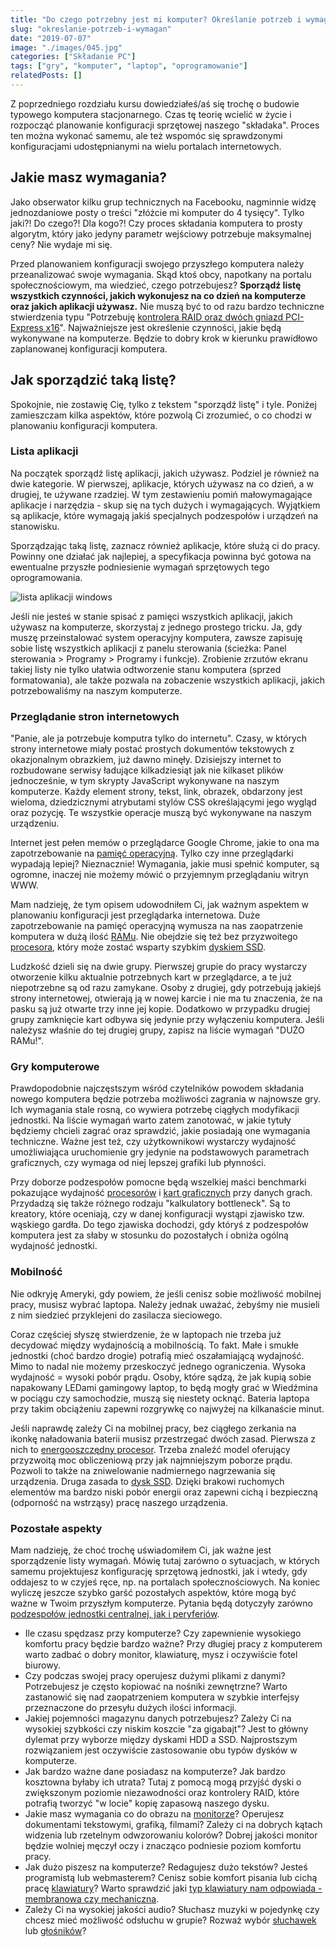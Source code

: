 ```yaml
---
title: "Do czego potrzebny jest mi komputer? Określanie potrzeb i wymagań"
slug: "okreslanie-potrzeb-i-wymagan"
date: "2019-07-07"
image: "./images/045.jpg"
categories: ["Składanie PC"]
tags: ["gry", "komputer", "laptop", "oprogramowanie"]
relatedPosts: []
---
```


Z poprzedniego rozdziału kursu dowiedziałeś/aś się trochę o budowie typowego komputera stacjonarnego. Czas tę teorię wcielić w życie i rozpocząć planowanie konfiguracji sprzętowej naszego "składaka". Proces ten można wykonać samemu, ale też wspomóc się sprawdzonymi konfiguracjami udostępnianymi na wielu portalach internetowych.

## Jakie masz wymagania?

Jako obserwator kilku grup technicznych na Facebooku, nagminnie widzę jednozdaniowe posty o treści "złóżcie mi komputer do 4 tysięcy". Tylko jaki?! Do czego?! Dla kogo?! Czy proces składania komputera to prosty algorytm, który jako jedyny parametr wejściowy potrzebuje maksymalnej ceny? Nie wydaje mi się.

Przed planowaniem konfiguracji swojego przyszłego komputera należy przeanalizować swoje wymagania. Skąd ktoś obcy, napotkany na portalu społecznościowym, ma wiedzieć, czego potrzebujesz? **Sporządź listę wszystkich czynności, jakich wykonujesz na co dzień na komputerze oraz jakich aplikacji używasz.** Nie muszą być to od razu bardzo techniczne stwierdzenia typu "Potrzebuję [kontrolera RAID oraz dwóch gniazd PCI-Express x16](/plyty-glowne-czesc-1)". Najważniejsze jest określenie czynności, jakie będą wykonywane na komputerze. Będzie to dobry krok w kierunku prawidłowo zaplanowanej konfiguracji komputera.

## Jak sporządzić taką listę?

Spokojnie, nie zostawię Cię, tylko z tekstem "sporządź listę" i tyle. Poniżej zamieszczam kilka aspektów, które pozwolą Ci zrozumieć, o co chodzi w planowaniu konfiguracji komputera.

### Lista aplikacji

Na początek sporządź listę aplikacji, jakich używasz. Podziel je również na dwie kategorie. W pierwszej, aplikacje, których używasz na co dzień, a w drugiej, te używane rzadziej. W tym zestawieniu pomiń małowymagające aplikacje i narzędzia - skup się na tych dużych i wymagających. Wyjątkiem są aplikacje, które wymagają jakiś specjalnych podzespołów i urządzeń na stanowisku.

Sporządzając taką listę, zaznacz również aplikacje, które służą ci do pracy. Powinny one działać jak najlepiej, a specyfikacja powinna być gotowa na ewentualne przyszłe podniesienie wymagań sprzętowych tego oprogramowania.

![lista aplikacji windows](images/applist.jpg)

Jeśli nie jesteś w stanie spisać z pamięci wszystkich aplikacji, jakich używasz na komputerze, skorzystaj z jednego prostego tricku. Ja, gdy muszę przeinstalować system operacyjny komputera, zawsze zapisuję sobie listę wszystkich aplikacji z panelu sterowania (ścieżka: Panel sterowania > Programy > Programy i funkcje). Zrobienie zrzutów ekranu takiej listy nie tylko ułatwia odtworzenie stanu komputera (sprzed formatowania), ale także pozwala na zobaczenie wszystkich aplikacji, jakich potrzebowaliśmy na naszym komputerze.

### Przeglądanie stron internetowych

"Panie, ale ja potrzebuje komputra tylko do internetu". Czasy, w których strony internetowe miały postać prostych dokumentów tekstowych z okazjonalnym obrazkiem, już dawno minęły. Dzisiejszy internet to rozbudowane serwisy ładujące kilkadziesiąt jak nie kilkaset plików jednocześnie, w tym skrypty JavaScript wykonywane na naszym komputerze. Każdy element strony, tekst, link, obrazek, obdarzony jest wieloma, dziedzicznymi atrybutami stylów CSS określającymi jego wygląd oraz pozycję. Te wszystkie operacje muszą być wykonywane na naszym urządzeniu.

Internet jest pełen memów o przeglądarce Google Chrome, jakie to ona ma zapotrzebowanie na [pamięć operacyjną](/pamieci-ram). Tylko czy inne przeglądarki wypadają lepiej? Nieznacznie! Wymagania, jakie musi spełnić komputer, są ogromne, inaczej nie możemy mówić o przyjemnym przeglądaniu witryn WWW.

<AdSense/>

Mam nadzieję, że tym opisem udowodniłem Ci, jak ważnym aspektem w planowaniu konfiguracji jest przeglądarka internetowa. Duże zapotrzebowanie na pamięć operacyjną wymusza na nas zaopatrzenie komputera w dużą ilość [RAMu](/pamieci-ram). Nie obejdzie się też bez przyzwoitego [procesora](/procesory), który może zostać wsparty szybkim [dyskiem SSD](/nosniki-pamieci-dyski-hdd-ssd).

Ludzkość dzieli się na dwie grupy. Pierwszej grupie do pracy wystarczy otworzenie kilku aktualnie potrzebnych kart w przeglądarce, a te już niepotrzebne są od razu zamykane. Osoby z drugiej, gdy potrzebują jakiejś strony internetowej, otwierają ją w nowej karcie i nie ma tu znaczenia, że na pasku są już otwarte trzy inne jej kopie. Dodatkowo w przypadku drugiej grupy zamknięcie kart odbywa się jedynie przy wyłączeniu komputera. Jeśli należysz właśnie do tej drugiej grupy, zapisz na liście wymagań "DUŻO RAMu!".

### Gry komputerowe

Prawdopodobnie najczęstszym wśród czytelników powodem składania nowego komputera będzie potrzeba możliwości zagrania w najnowsze gry. Ich wymagania stale rosną, co wywiera potrzebę ciągłych modyfikacji jednostki. Na liście wymagań warto zatem zanotować, w jakie tytuły będziemy chcieli zagrać oraz sprawdzić, jakie posiadają one wymagania techniczne. Ważne jest też, czy użytkownikowi wystarczy wydajność umożliwiająca uruchomienie gry jedynie na podstawowych parametrach graficznych, czy wymaga od niej lepszej grafiki lub płynności.

Przy doborze podzespołów pomocne będą wszelkiej maści benchmarki pokazujące wydajność [procesorów](/procesory) i [kart graficznych](/karty-graficzne) przy danych grach. Przydadzą się także różnego rodzaju "kalkulatory bottleneck". Są to kreatory, które oceniają, czy w danej konfiguracji wystąpi zjawisko tzw. wąskiego gardła. Do tego zjawiska dochodzi, gdy któryś z podzespołów komputera jest za słaby w stosunku do pozostałych i obniża ogólną wydajność jednostki.

### Mobilność

Nie odkryję Ameryki, gdy powiem, że jeśli cenisz sobie możliwość mobilnej pracy, musisz wybrać laptopa. Należy jednak uważać, żebyśmy nie musieli z nim siedzieć przyklejeni do zasilacza sieciowego.

Coraz częściej słyszę stwierdzenie, że w laptopach nie trzeba już decydować między wydajnością a mobilnością. To fakt. Małe i smukłe jednostki (choć bardzo drogie) potrafią mieć oszałamiającą wydajność. Mimo to nadal nie możemy przeskoczyć jednego ograniczenia. Wysoka wydajność = wysoki pobór prądu. Osoby, które sądzą, że jak kupią sobie napakowany LEDami gamingowy laptop, to będą mogły grać w Wiedźmina w pociągu czy samochodzie, muszą się niestety ocknąć. Bateria laptopa przy takim obciążeniu zapewni rozgrywkę co najwyżej na kilkanaście minut.

Jeśli naprawdę zależy Ci na mobilnej pracy, bez ciągłego zerkania na ikonkę naładowania baterii musisz przestrzegać dwóch zasad. Pierwsza z nich to [energooszczędny procesor](/procesory). Trzeba znaleźć model oferujący przyzwoitą moc obliczeniową przy jak najmniejszym poborze prądu. Pozwoli to także na zniwelowanie nadmiernego nagrzewania się urządzenia. Druga zasada to [dysk SSD](/nosniki-pamieci-dyski-hdd-ssd). Dzięki brakowi ruchomych elementów ma bardzo niski pobór energii oraz zapewni cichą i bezpieczną (odporność na wstrząsy) pracę naszego urządzenia.

### Pozostałe aspekty

Mam nadzieję, że choć trochę uświadomiłem Ci, jak ważne jest sporządzenie listy wymagań. Mówię tutaj zarówno o sytuacjach, w których samemu projektujesz konfigurację sprzętową jednostki, jak i wtedy, gdy oddajesz to w czyjeś ręce, np. na portalach społecznościowych. Na koniec wyliczę jeszcze szybko garść pozostałych aspektów, które mogą być ważne w Twoim przyszłym komputerze. Pytania będą dotyczyły zarówno [podzespołów jednostki centralnej, jak i peryferiów](/podzespoly-i-urzadzenia).

- Ile czasu spędzasz przy komputerze? Czy zapewnienie wysokiego komfortu pracy będzie bardzo ważne? Przy długiej pracy z komputerem warto zadbać o dobry monitor, klawiaturę, mysz i oczywiście fotel biurowy.
- Czy podczas swojej pracy operujesz dużymi plikami z danymi? Potrzebujesz je często kopiować na nośniki zewnętrzne? Warto zastanowić się nad zaopatrzeniem komputera w szybkie interfejsy przeznaczone do przesyłu dużych ilości informacji.
- Jakiej pojemności magazynu danych potrzebujesz? Zależy Ci na wysokiej szybkości czy niskim koszcie "za gigabajt"? Jest to główny dylemat przy wyborze między dyskami HDD a SSD. Najprostszym rozwiązaniem jest oczywiście zastosowanie obu typów dysków w komputerze.
- Jak bardzo ważne dane posiadasz na komputerze? Jak bardzo kosztowna byłaby ich utrata? Tutaj z pomocą mogą przyjść dyski o zwiększonym poziomie niezawodności oraz kontrolery RAID, które potrafią tworzyć "w locie" kopię zapasową naszego dysku.
- Jakie masz wymagania co do obrazu na [monitorze](/monitory-czesc-1)? Operujesz dokumentami tekstowymi, grafiką, filmami? Zależy ci na dobrych kątach widzenia lub rzetelnym odwzorowaniu kolorów? Dobrej jakości monitor będzie wolniej męczył oczy i znacząco podniesie poziom komfortu pracy.
- Jak dużo piszesz na komputerze? Redagujesz dużo tekstów? Jesteś programistą lub webmasterem? Cenisz sobie komfort pisania lub cichą pracę [klawiatury](/klawiatury)? Warto sprawdzić jaki [typ klawiatury nam odpowiada - membranowa czy mechaniczna](/membranowa-czy-mechaniczna).
- Zależy Ci na wysokiej jakości audio? Słuchasz muzyki w pojedynkę czy chcesz mieć możliwość odsłuchu w grupie? Rozważ wybór [słuchawek](/sluchawki) lub [głośników](/glosniki-komputerowe)?

<AssemblingPcFooter nextPost='/od-czego-zaczac-dobieranie-podzespolow'/>
